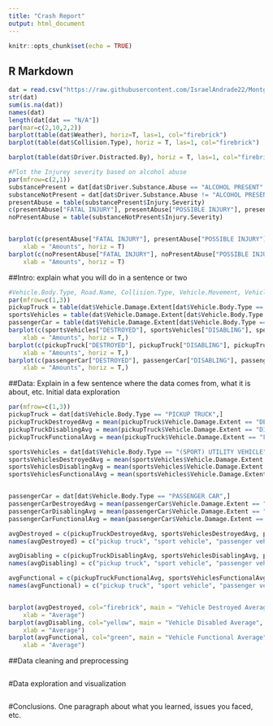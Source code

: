 ```yaml
---
title: "Crash Report"
output: html_document
---
```


```r
knitr::opts_chunk$set(echo = TRUE)
```

## R Markdown
```r
dat = read.csv("https://raw.githubusercontent.com/IsraelAndrade22/MontgomeryCountyCrashData/master/Crash_Reporting_-_Drivers_Data.csv")
str(dat)
sum(is.na(dat))
names(dat)
length(dat[dat == "N/A"])
par(mar=c(2,10,2,2))
barplot(table(dat$Weather), horiz=T, las=1, col="firebrick")
barplot(table(dat$Collision.Type), horiz = T, las=1, col="firebrick")

barplot(table(dat$Driver.Distracted.By), horiz = T, las=1, col="firebrick")
```
```r
#Plot the Injurey severity based on alcohol abuse
par(mfrow=c(2,1))
substancePresent = dat[dat$Driver.Substance.Abuse == "ALCOHOL PRESENT" | dat$Driver.Substance.Abuse == "ILLEGAL DRUG PRESENT", ]
substanceNotPresent = dat[dat$Driver.Substance.Abuse != "ALCOHOL PRESENT" & dat$Driver.Substance.Abuse == "ILLEGAL DRUG PRESENT", ]
presentAbuse = table(substancePresent$Injury.Severity)
c(presentAbuse["FATAL INJURY"], presentAbuse["POSSIBLE INJURY"], presentAbuse["SUSPECTED SERIOUS INJURY"])
noPresentAbuse = table(substanceNotPresent$Injury.Severity)


barplot(c(presentAbuse["FATAL INJURY"], presentAbuse["POSSIBLE INJURY"], presentAbuse["SUSPECTED SERIOUS INJURY"]), col="firebrick", main = "Injury Severity on Substance Present",
    xlab = "Amounts", horiz = T)
barplot(c(noPresentAbuse["FATAL INJURY"], noPresentAbuse["POSSIBLE INJURY"], noPresentAbuse["SUSPECTED SERIOUS INJURY"]), col="firebrick", main = "Injury Severity on Substance Not Present",
    xlab = "Amounts", horiz = T)
```
##Intro: explain what you will do in a sentence or two
``` r
#Vehicle.Body.Type, Road.Name, Collision.Type, Vehicle.Movement, Vehicle.Damage.Extent, 
par(mfrow=c(1,3))
pickupTruck = table(dat$Vehicle.Damage.Extent[dat$Vehicle.Body.Type == "PICKUP TRUCK"])
sportsVehicles = table(dat$Vehicle.Damage.Extent[dat$Vehicle.Body.Type == "(SPORT) UTILITY VEHICLE"])
passengerCar = table(dat$Vehicle.Damage.Extent[dat$Vehicle.Body.Type == "PASSENGER CAR"])
barplot(c(sportsVehicles["DESTROYED"], sportsVehicles["DISABLING"], sportsVehicles["FUNCTIONAL"]), col="firebrick", main = "Vehicle damage on sports cars",
    xlab = "Amounts", horiz = T,)
barplot(c(pickupTruck["DESTROYED"], pickupTruck["DISABLING"], pickupTruck["FUNCTIONAL"]), col="firebrick", main = "Vehicle damage on pick up trucks",
    xlab = "Amounts", horiz = T,)
barplot(c(passengerCar["DESTROYED"], passengerCar["DISABLING"], passengerCar["FUNCTIONAL"]), col="firebrick", main = "Vehicle damage on passenger cars",
    xlab = "Amounts", horiz = T,)
```
##Data: Explain in a few sentence where the data comes from, what it is about, etc. Initial data exploration
``` r
par(mfrow=c(1,3))
pickupTruck = dat[dat$Vehicle.Body.Type == "PICKUP TRUCK",]
pickupTruckDestroyedAvg = mean(pickupTruck$Vehicle.Damage.Extent == "DESTROYED")
pickupTruckDisablingAvg = mean(pickupTruck$Vehicle.Damage.Extent == "DISABLING")
pickupTruckFunctionalAvg = mean(pickupTruck$Vehicle.Damage.Extent == "FUNCTIONAL")

sportsVehicles = dat[dat$Vehicle.Body.Type == "(SPORT) UTILITY VEHICLE",]
sportsVehiclesDestroyedAvg = mean(sportsVehicles$Vehicle.Damage.Extent == "DESTROYED")
sportsVehiclesDisablingAvg = mean(sportsVehicles$Vehicle.Damage.Extent == "DISABLING")
sportsVehiclesFunctionalAvg = mean(sportsVehicles$Vehicle.Damage.Extent == "FUNCTIONAL")


passengerCar = dat[dat$Vehicle.Body.Type == "PASSENGER CAR",]
passengerCarDestroyedAvg = mean(passengerCar$Vehicle.Damage.Extent == "DESTROYED")
passengerCarDisablingAvg = mean(passengerCar$Vehicle.Damage.Extent == "DISABLING")
passengerCarFunctionalAvg = mean(passengerCar$Vehicle.Damage.Extent == "FUNCTIONAL")

avgDestroyed = c(pickupTruckDestroyedAvg, sportsVehiclesDestroyedAvg, passengerCarDestroyedAvg)
names(avgDestroyed) = c("pickup truck", "sport vehicle", "passenger vehicle")

avgDisabling = c(pickupTruckDisablingAvg, sportsVehiclesDisablingAvg, passengerCarDisablingAvg)
names(avgDisabling) = c("pickup truck", "sport vehicle", "passenger vehicle")

avgFunctional = c(pickupTruckFunctionalAvg, sportsVehiclesFunctionalAvg, passengerCarFunctionalAvg)
names(avgFunctional) = c("pickup truck", "sport vehicle", "passenger vehicle")


barplot(avgDestroyed, col="firebrick", main = "Vehicle Destroyed Average",
    xlab = "Average")
barplot(avgDisabling, col="yellow", main = "Vehicle Disabled Average",
    xlab = "Average")
barplot(avgFunctional, col="green", main = "Vehicle Functional Average",
    xlab = "Average")
```

##Data cleaning and preprocessing
``` r
```
#Data exploration and visualization
``` r
```
#Conclusions.  One paragraph about what you learned, issues you faced, etc.
``` r
```